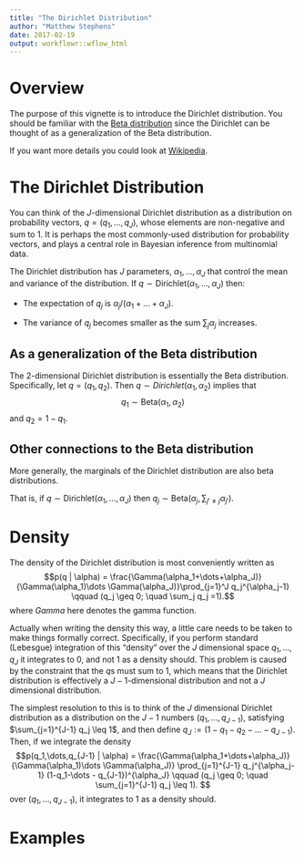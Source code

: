 ```yaml
---
title: "The Dirichlet Distribution"
author: "Matthew Stephens"
date: 2017-02-19
output: workflowr::wflow_html
---
```






# Overview

The purpose of this vignette is to introduce the Dirichlet distribution. You should be familiar with the [Beta distribution](beta.html) since the Dirichlet can be thought of as a generalization of the Beta distribution.

If you want more details you could look at [Wikipedia](https://en.wikipedia.org/wiki/Dirichlet_distribution).

# The Dirichlet Distribution

You can think of the $J$-dimensional Dirichlet distribution as a distribution on probability vectors, $q=(q_1,\dots,q_J)$, whose elements are non-negative and sum to 1.
It is perhaps the most commonly-used distribution for probability vectors, 
and plays a central role in Bayesian inference from multinomial data.

The Dirichlet distribution has $J$ parameters, $\alpha_1,\dots,\alpha_J$ that control the mean and variance of the distribution. If $q \sim \text{Dirichlet}(\alpha_1,\dots,\alpha_J)$ then:

  - The expectation of $q_j$ is $\alpha_j/(\alpha_1 + \dots + \alpha_J)$.

  - The variance of $q_j$ becomes smaller as the sum $\sum_j \alpha_j$ increases.


## As a generalization of the Beta distribution

The 2-dimensional Dirichlet distribution is essentially the Beta distribution.
Specifically, let $q=(q_1,q_2)$. Then $q \sim Dirichlet(\alpha_1,\alpha_2)$
implies that $$q_1 \sim \text{Beta}(\alpha_1,\alpha_2)$$
and $q_2 = 1-q_1$.   
  
## Other connections to the Beta distribution

More generally, the marginals of the Dirichlet distribution are also beta distributions.

That is, if $q \sim \text{Dirichlet}(\alpha_1, \dots,\alpha_J)$ then $q_j \sim \text{Beta}(\alpha_j,\sum_{j' \neq j} \alpha_{j'})$.


# Density

The density of the Dirichlet distribution is most conveniently written as
$$p(q | \alpha) = \frac{\Gamma(\alpha_1+\dots+\alpha_J)}{\Gamma(\alpha_1)\dots \Gamma(\alpha_J)}\prod_{j=1}^J q_j^{\alpha_j-1} \qquad (q_j \geq 0;  \quad \sum_j q_j =1).$$ 
where $Gamma$ here denotes the gamma function.

Actually when writing the density this way, a little care needs to be taken to make
things formally correct. Specifically, if you perform standard (Lebesgue) integration of
this "density" over the $J$ dimensional space $q_1,\dots, q_J$ it integrates to 0, and not 1 as a density should. This problem is caused by the constraint that the $q$s must sum to 1, which means that 
the Dirichlet distribution is effectively a $J-1$-dimensional distribution and not a $J$ dimensional distribution.

The simplest resolution to this is to think of the $J$ dimensional 
Dirichlet distribution as a distribution on the $J-1$ numbers
$(q_1, \dots, q_{J-1})$, satisfying $\sum_{j=1}^{J-1} q_j \leq 1$, and then define $q_J := (1-q_1-q_2-\dots - q_{J-1})$.
Then, if we integrate the density
$$p(q_1,\dots,q_{J-1} | \alpha) =  \frac{\Gamma(\alpha_1+\dots+\alpha_J)}{\Gamma(\alpha_1)\dots \Gamma(\alpha_J)}
\prod_{j=1}^{J-1} q_j^{\alpha_j-1} (1-q_1-\dots - q_{J-1})^{\alpha_J} \qquad (q_j \geq 0;  \quad \sum_{j=1}^{J-1} q_j \leq 1). $$
over $(q_1,\dots,q_{J-1})$, it integrates to 1 as a density should.



# Examples



